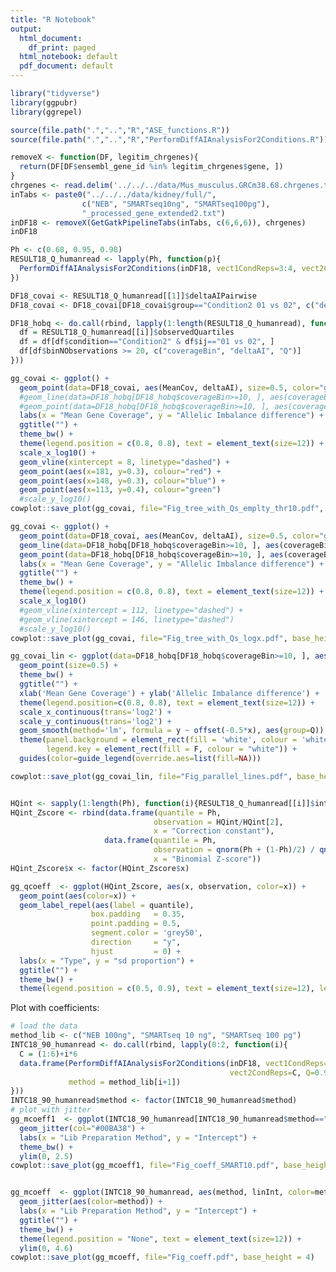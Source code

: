 ```yaml
---
title: "R Notebook"
output:
  html_document:
    df_print: paged
  html_notebook: default
  pdf_document: default
---
```


```r
library("tidyverse")
library(ggpubr)
library(ggrepel)

source(file.path(".","..","R","ASE_functions.R"))
source(file.path(".","..","R","PerformDiffAIAnalysisFor2Conditions.R"))
```

```r
removeX <- function(DF, legitim_chrgenes){
  return(DF[DF$ensembl_gene_id %in% legitim_chrgenes$gene, ])
}
chrgenes <- read.delim('../../../data/Mus_musculus.GRCm38.68.chrgenes.txt', col.names = c('chr', 'gene'))
inTabs <- paste0("../../../data/kidney/full/",
                c("NEB", "SMARTseq10ng", "SMARTseq100pg"),
                "_processed_gene_extended2.txt")
inDF18 <- removeX(GetGatkPipelineTabs(inTabs, c(6,6,6)), chrgenes)
inDF18 
```


```r
Ph <- c(0.68, 0.95, 0.98)
RESULT18_Q_humanread <- lapply(Ph, function(p){
  PerformDiffAIAnalysisFor2Conditions(inDF18, vect1CondReps=3:4, vect2CondReps=c(7,11), Q=p, fullOUT=T, BF=F)
})

DF18_covai <- RESULT18_Q_humanread[[1]]$deltaAIPairwise
DF18_covai <- DF18_covai[DF18_covai$group=="Condition2 01 vs 02", c("deltaAI", "MeanCov", "AI1")]

DF18_hobq <- do.call(rbind, lapply(1:length(RESULT18_Q_humanread), function(i){
  df = RESULT18_Q_humanread[[i]]$observedQuartiles
  df = df[df$condition=="Condition2" & df$ij=="01 vs 02", ]
  df[df$binNObservations >= 20, c("coverageBin", "deltaAI", "Q")]
}))

gg_covai <- ggplot() +
  geom_point(data=DF18_covai, aes(MeanCov, deltaAI), size=0.5, color="gray") +
  #geom_line(data=DF18_hobq[DF18_hobq$coverageBin>=10, ], aes(coverageBin, deltaAI, color=Q)) +
  #geom_point(data=DF18_hobq[DF18_hobq$coverageBin>=10, ], aes(coverageBin, deltaAI, color=Q), size=0.5) +
  labs(x = "Mean Gene Coverage", y = "Allelic Imbalance difference") +
  ggtitle("") + 
  theme_bw() +
  theme(legend.position = c(0.8, 0.8), text = element_text(size=12)) +
  scale_x_log10() +
  geom_vline(xintercept = 8, linetype="dashed") +
  geom_point(aes(x=181, y=0.3), colour="red") +
  geom_point(aes(x=148, y=0.3), colour="blue") +
  geom_point(aes(x=113, y=0.4), colour="green")
  #scale_y_log10()
cowplot::save_plot(gg_covai, file="Fig_tree_with_Qs_emplty_thr10.pdf", base_height = 4)

gg_covai <- ggplot() +
  geom_point(data=DF18_covai, aes(MeanCov, deltaAI), size=0.5, color="gray") +
  geom_line(data=DF18_hobq[DF18_hobq$coverageBin>=10, ], aes(coverageBin, deltaAI, color=Q)) +
  geom_point(data=DF18_hobq[DF18_hobq$coverageBin>=10, ], aes(coverageBin, deltaAI, color=Q), size=0.5) +
  labs(x = "Mean Gene Coverage", y = "Allelic Imbalance difference") +
  ggtitle("") + 
  theme_bw() +
  theme(legend.position = c(0.8, 0.8), text = element_text(size=12)) +
  scale_x_log10() 
  #geom_vline(xintercept = 112, linetype="dashed") +
  #geom_vline(xintercept = 146, linetype="dashed")
  #scale_y_log10()
cowplot::save_plot(gg_covai, file="Fig_tree_with_Qs_logx.pdf", base_height = 4)

gg_covai_lin <- ggplot(data=DF18_hobq[DF18_hobq$coverageBin>=10, ], aes(x=coverageBin, y=deltaAI, group=Q, color=Q)) +
  geom_point(size=0.5) + 
  theme_bw() + 
  ggtitle("") + 
  xlab('Mean Gene Coverage') + ylab('Allelic Imbalance difference') +
  theme(legend.position=c(0.8, 0.8), text = element_text(size=12)) +
  scale_x_continuous(trans='log2') +
  scale_y_continuous(trans='log2') +
  geom_smooth(method='lm', formula = y ~ offset(-0.5*x), aes(group=Q)) +
  theme(panel.background = element_rect(fill = 'white', colour = 'white'),
        legend.key = element_rect(fill = F, colour = "white")) +
  guides(color=guide_legend(override.aes=list(fill=NA)))

cowplot::save_plot(gg_covai_lin, file="Fig_parallel_lines.pdf", base_height = 4)


HQint <- sapply(1:length(Ph), function(i){RESULT18_Q_humanread[[i]]$intercepts$Condition2}$linInt)
HQint_Zscore <- rbind(data.frame(quantile = Ph, 
                                observation = HQint/HQint[2], 
                                x = "Correction constant"),
                     data.frame(quantile = Ph, 
                                observation = qnorm(Ph + (1-Ph)/2) / qnorm(0.84), 
                                x = "Binomial Z-score"))
HQint_Zscore$x <- factor(HQint_Zscore$x)

gg_qcoeff  <- ggplot(HQint_Zscore, aes(x, observation, color=x)) +
  geom_point(aes(color=x)) + 
  geom_label_repel(aes(label = quantile),
                  box.padding   = 0.35, 
                  point.padding = 0.5,
                  segment.color = 'grey50',
                  direction     = "y",
                  hjust         = 0) + 
  labs(x = "Type", y = "sd proportion") +
  ggtitle("") +
  theme_bw() +
  theme(legend.position = c(0.5, 0.9), text = element_text(size=12), legend.title = element_blank())   
```

Plot with coefficients:

```r
# load the data
method_lib <- c("NEB 100ng", "SMARTseq 10 ng", "SMARTseq 100 pg")
INTC18_90_humanread <- do.call(rbind, lapply(0:2, function(i){
  C = (1:6)+i*6    
  data.frame(PerformDiffAIAnalysisFor2Conditions(inDF18, vect1CondReps=3:4, 
                                                 vect2CondReps=C, Q=0.95, fullOUT=T, BF=F)$intercepts$Condition2[, c("ij","linInt")],
             method = method_lib[i+1])
}))
INTC18_90_humanread$method <- factor(INTC18_90_humanread$method)
# plot with jitter
gg_mcoeff1  <- ggplot(INTC18_90_humanread[INTC18_90_humanread$method=="SMARTseq 10 ng",], aes(x="SMART 10ng",y=linInt)) +
  geom_jitter(col="#00BA38") + 
  labs(x = "Lib Preparation Method", y = "Intercept") +
  theme_bw() +
  ylim(0, 2.5)
cowplot::save_plot(gg_mcoeff1, file="Fig_coeff_SMART10.pdf", base_height = 4)


gg_mcoeff  <- ggplot(INTC18_90_humanread, aes(method, linInt, color=method)) +
  geom_jitter(aes(color=method)) + 
  labs(x = "Lib Preparation Method", y = "Intercept") +
  ggtitle("") +
  theme_bw() +
  theme(legend.position = "None", text = element_text(size=12)) +
  ylim(0, 4.6)
cowplot::save_plot(gg_mcoeff, file="Fig_coeff.pdf", base_height = 4)
```



